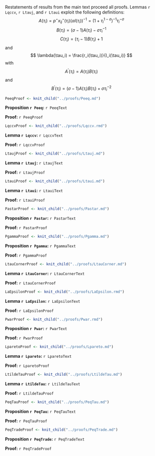 Restatements of results from the main text proceed all proofs. Lemmas `r Lqccv`, `r Ltauj`, and `r Ltaui` exploit the following definitions:
$$
A(\tau_i) = p^\star x_{ij}^\star(\tau_i) (\alpha I(\tau_i))^{-1} = \left( 1 + \tau_i^{1-\sigma} \right)^{-1} \tau_i^{-\sigma}
$$
$$
B(\tau_i) = (\sigma - 1) A(\tau_i) - \sigma \tau_i^{-1}
$$
$$
C(\tau_i) = (\tau_i - 1) B(\tau_i) + 1
$$
and
$$
\lambda(\tau_i) = \frac{r_i(\tau_i)}{I_i(\tau_i)}
$$
with
$$
A^\prime(\tau_i) = A(\tau_i) B(\tau_i)
$$
and
$$
B^\prime(\tau_i) = (\sigma - 1) A(\tau_i) B(\tau_i) + \sigma \tau_i^{-2}
$$


```r
PeeqProof <- knit_child("../proofs/Peeq.md")
```

**Proposition `r Peeq`:** `r PeeqText`

**Proof:** `r PeeqProof`

```r
LqccvProof <- knit_child("../proofs/Lqccv.rmd")
```

**Lemma `r Lqccv`:** `r LqccvText`

**Proof:** `r LqccvProof`

```r
LtaujProof <- knit_child("../proofs/Ltauj.md")
```

**Lemma `r Ltauj`:** `r LtaujText`

**Proof:** `r LtaujProof`

```r
LtauiProof <- knit_child("../proofs/Ltaui.md")
```

**Lemma `r Ltaui`:** `r LtauiText`

**Proof:** `r LtauiProof`

```r
PastarProof <- knit_child("../proofs/Pastar.md")
```

**Proposition `r Pastar`:** `r PastarText`

**Proof:** `r PastarProof`

```r
PgammaProof <- knit_child("../proofs/Pgamma.md")
```

**Proposition `r Pgamma`:** `r PgammaText`

**Proof: **`r PgammaProof`

```r
LtauCornerProof <- knit_child("../proofs/LtauCorner.md")
```

**Lemma `r LtauCorner`:** `r LtauCornerText`

**Proof:** `r LtauCornerProof`

```r
LaEpsilonProof <- knit_child("../proofs/LaEpsilon.rmd")
```

**Lemma `r LaEpsilon`:** `r LaEpsilonText`

**Proof:** `r LaEpsilonProof`

```r
PwarProof <- knit_child("../proofs/Pwar.rmd")
```

**Proposition `r Pwar`:** `r PwarText`

**Proof:** `r PwarProof`

```r
LparetoProof <- knit_child("../proofs/Lpareto.md")
```

**Lemma `r Lpareto`:** `r LparetoText`

**Proof:** `r LparetoProof`

```r
LtildeTauProof <- knit_child("../proofs/LtildeTau.md")
```

**Lemma `r LtildeTau`:** `r LtildeTauText`

**Proof:** `r LtildeTauProof`

```r
PeqTauProof <- knit_child("../proofs/PeqTau.md")
```

**Proposition `r PeqTau`:** `r PeqTauText`

**Proof:** `r PeqTauProof` 

```r
PeqTradeProof <- knit_child("../proofs/PeqTrade.md")
```

**Proposition `r PeqTrade`:** `r PeqTradeText`

**Proof:** `r PeqTradeProof` 

